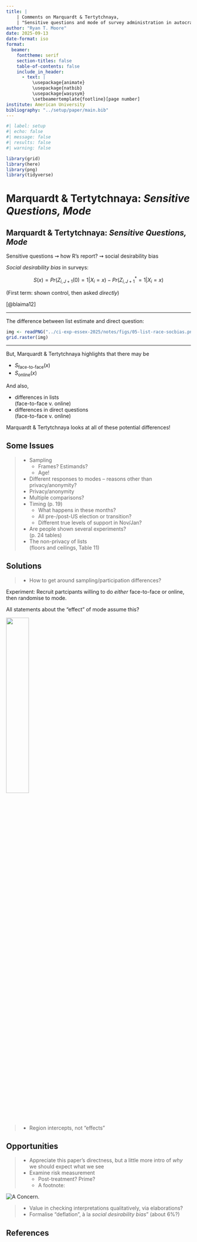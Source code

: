 ```yaml
---
title: | 
    | Comments on Marquardt & Tertytchnaya, 
    | "Sensitive questions and mode of survey administration in autocracies: Evidence from Russia"
author: "Ryan T. Moore"
date: 2025-09-13
date-format: iso
format: 
  beamer:
    fonttheme: serif
    section-titles: false
    table-of-contents: false
    include_in_header: 
      - text: |
          \usepackage{animate}
          \usepackage{natbib}
          \usepackage{wasysym}
          \setbeamertemplate{footline}[page number]
institute: American University
bibliography: "../setup/paper/main.bib"
---
```


\newcommand{\expect}{\mathop{\mathbb{E}}}
\newcommand{\indep}{\mathrel{\perp\!\!\!\perp}}


```r
#| label: setup
#| echo: false
#| message: false
#| results: false
#| warning: false

library(grid)
library(here)
library(png)
library(tidyverse)
```

# Marquardt & Tertytchnaya: _Sensitive Questions, Mode_

## Marquardt & Tertytchnaya: _Sensitive Questions, Mode_

\large
Sensitive questions \newline \pause 
\quad $\rightsquigarrow$ how R's report? \newline \pause 
\quad $\rightsquigarrow$ social desirability bias
\pause 

_Social desirability bias_ in surveys:
\pause 

$$S(x) = Pr(Z_{i, J+1}(0) = 1 | X_i = x) - Pr(Z^*_{i, J+1} = 1 | X_i = x)$$

\pause 

(First term: shown control, then asked _directly_)

[@blaima12]

***

\large
The difference between list estimate and direct question:

```r
img <- readPNG("../ci-exp-essex-2025/notes/figs/05-list-race-socbias.png")
grid.raster(img)
```

***

\Large

But, Marquardt & Tertytchnaya highlights that there may be 

* $S_{\text{face-to-face}}(x)$
* $S_{\text{online}}(x)$

\pause 

And also, 

* differences in lists  
    (face-to-face v. online)
* differences in direct questions  
    (face-to-face v. online)

\pause 
Marquardt & Tertytchnaya looks at all of these potential differences!

## Some Issues

\large

>- Sampling
>    - Frames? Estimands?
>    - Age!
>- Different responses to modes -- reasons other than privacy/anonymity? 
>- Privacy/anonymity
>- Multiple comparisons?
>- Timing (p. 19)
>    - What happens in these months?
>    - All pre-/post-US election or transition?
>    - Different true levels of support in Nov/Jan?  
>- Are people shown several experiments?  
(p. 24 tables)
>- The non-privacy of lists  
(floors and ceilings, Table 11)

## Solutions

\large 

>- How to get around sampling/participation differences?

\pause 

Experiment: Recruit partcipants willing to do _either_ face-to-face or online, then randomise to mode.

\pause 

All statements about the "effect" of mode assume this?
\pause 

![](figs/991-marter-table.png){fig-align="center" height=35%}

\pause 

>- Region intercepts, not "effects"

## Opportunities

\large

>- Appreciate this paper's directness, but a little more intro of _why_ we should expect what we see
>- Examine risk measurement
>    - Post-treatment? Prime?
>    - A footnote:

\pause 

![A Concern.](figs/991-marter-fn.png)
\pause 

>- Value in checking interpretations qualitatively, via elaborations?
>- Formalise "deflation", à la _social desirability bias_" (about 6%?)


## References {.allowframebreaks}

\footnotesize


